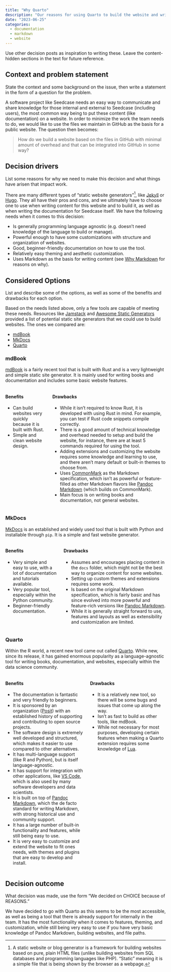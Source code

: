 ```yaml
---
title: "Why Quarto"
description: "Our reasons for using Quarto to build the website and write the general documentation."
date: "2023-06-25"
categories:
  - documentation
  - markdown
  - website
---
```


::: content-hidden
Use other decision posts as inspiration to writing these. Leave the
content-hidden sections in the text for future reference.
:::

## Context and problem statement

::: content-hidden
State the context and some background on the issue, then write a
statement in the form of a question for the problem.
:::

A software project like Seedcase needs an easy way to communicate and
share knowledge for those internal and external to Seedcase (including
users), the most common way being to put these content (like
documentation) on a website. In order to minimize the work the team
needs to do, we would like to use the files we maintain in GitHub as the
basis for a public website. The question then becomes:

> How do we build a website based on the files in GitHub with minimal
> amount of overhead and that can be integrated into GitHub in some way?

## Decision drivers

::: content-hidden
List some reasons for why we need to make this decision and what things
have arisen that impact work.
:::

There are many different types of "static website generators"[^1], like
[Jekyll](https://jekyllrb.com/) or [Hugo](https://gohugo.io/). They all
have their pros and cons, and we ultimately have to choose one to use
when writing content for this website and to build it, as well as when
writing the documentation for Seedcase itself. We have the following
needs when it comes to this decision:

[^1]: A static website or blog generator is a framework for building
    websites based on pure, plain HTML files (unlike building websites
    from SQL databases and programming languages like PHP). "Static"
    meaning it is a simple file that is being shown by the browser as a
    webpage.

-   Is generally programming language agnostic (e.g. doesn't need
    knowledge of the language to build or manage).
-   Powerful enough to have some customizations with structure and
    organization of websites.
-   Good, beginner-friendly documentation on how to use the tool.
-   Relatively easy theming and aesthetic customization.
-   Uses Markdown as the basis for writing content (see [Why
    Markdown](why-markdown.qmd) for reasons on why).

## Considered Options

::: content-hidden
List and describe some of the options, as well as some of the benefits
and drawbacks for each option.
:::

Based on the needs listed above, only a few tools are capable of meeting
these needs. Resources like [Jamstack](https://jamstack.org/generators/)
and [Awesome Static
Generators](https://github.com/myles/awesome-static-generators) provided
a list of potential static site generators that we could use to build
websites. The ones we compared are:

-   [mdBook](https://rust-lang.github.io/mdBook/index.html)
-   [MkDocs](https://www.mkdocs.org/)
-   [Quarto](https://quarto.org/)

### mdBook

[mdBook](https://rust-lang.github.io/mdBook/index.html) is a fairly
recent tool that is built with Rust and is a very lightweight and simple
static site generator. It is mainly used for writing books and
documentation and includes some basic website features.

::: columns
::: column
#### Benefits

-   Can build websites very quickly because it is built with Rust.
-   Simple and clean website design.
:::

::: column
#### Drawbacks

-   While it isn't required to know Rust, it is developed with using
    Rust in mind. For example, you can test if Rust code snippets
    compile correctly.
-   There is a good amount of technical knowledge and overhead needed to
    setup and build the website, for instance, there are at least 5
    commands required for using the tool.
-   Adding extensions and customizing the website requires some
    knowledge and learning to use, and there aren't many default or
    built-in themes to choose from.
-   Uses [CommonMark](https://commonmark.org/) as the Markdown
    specification, which isn't as powerful or feature-filled as other
    Markdown flavors like [Pandoc
    Markdown](https://pandoc.org/MANUAL.html#pandocs-markdown) (which
    builds on CommonMark).
-   Main focus is on writing books and documentation, not general
    websites.
:::
:::

### MkDocs

[MkDocs](https://www.mkdocs.org/) is an established and widely used tool
that is built with Python and installable through `pip`. It is a simple
and fast website generator.

::: columns
::: column
#### Benefits

-   Very simple and easy to use, with a lot of documentation and
    tutorials available.
-   Very popular tool, especially within the Python community.
-   Beginner-friendly documentation.
:::

::: column
#### Drawbacks

-   Assumes and encourages placing content in the `docs` folder, which
    might not be the best way to organize content for some websites.
-   Setting up custom themes and extensions requires some work.
-   Is based on the original Markdown specification, which is fairly
    basic and has since evolved into more powerful and feature-rich
    versions like [Pandoc
    Markdown](https://pandoc.org/MANUAL.html#pandocs-markdown).
-   While it is generally straight forward to use, features and layouts
    as well as extensibility and customization are limited.
:::
:::

### Quarto

Within the R world, a recent new tool came out called
[Quarto](https://quarto.org/). While new, since its release, it has
gained enormous popularity as a language-agnostic tool for writing
books, documentation, and websites, especially within the data science
community.

::: columns
::: column
#### Benefits

-   The documentation is fantastic and very friendly to beginners.
-   It is sponsored by an organization ([Posit](https://posit.co/)) with
    an established history of supporting and contributing to open source
    projects.
-   The software design is extremely well developed and structured,
    which makes it easier to use compared to other alternatives.
-   It has multi-language support (like R and Python), but is itself
    language-agnostic.
-   It has support for integration with other applications, like [VS
    Code](https://code.visualstudio.com/), which is also used by many
    software developers and data scientists.
-   It is built on top of [Pandoc Markdown](https://pandoc.org/), which
    the de facto standard for writing Markdown, with strong historical
    use and community support.
-   It has a large number of built-in functionality and features, while
    still being easy to use.
-   It is very easy to customize and extend the website to fit ones
    needs, with themes and plugins that are easy to develop and install.
:::

::: column
#### Drawbacks

-   It is a relatively new tool, so there will be some bugs and issues
    that come up along the way.
-   Isn't as fast to build as other tools, like mdBook.
-   While not necessary for most purposes, developing certain features
    when making a Quarto extension requires some knowledge of
    [Lua](https://www.lua.org).
:::
:::

## Decision outcome

::: content-hidden
What decision was made, use the form "We decided on CHOICE because of
REASONS."
:::

We have decided to go with Quarto as this seems to be the most
accessible, as well as being a tool that there is already support for
internally in the team. It has the most functionality when it comes to
features, theming, and customization, while still being very easy to use
if you have very basic knowledge of Pandoc Markdown, building websites,
and file paths.
